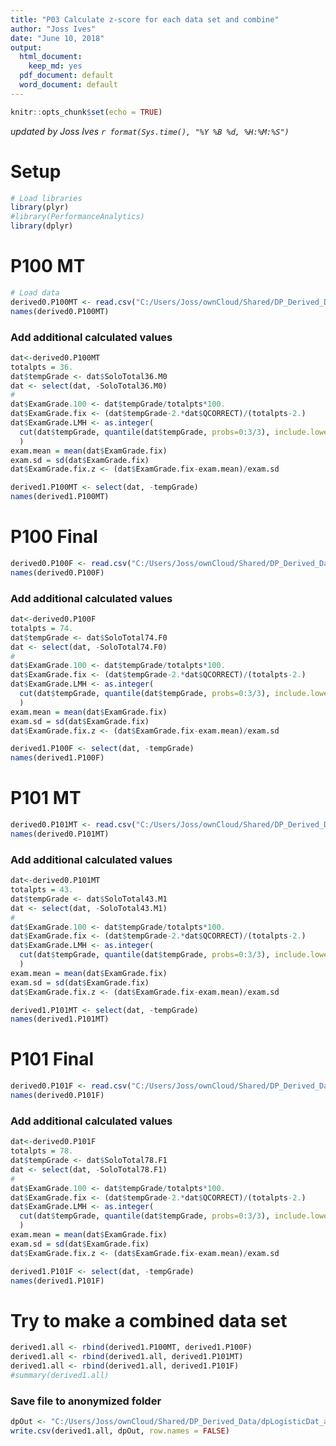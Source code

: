 ```yaml
---
title: "P03 Calculate z-score for each data set and combine"
author: "Joss Ives"
date: "June 10, 2018"
output:
  html_document:
    keep_md: yes
  pdf_document: default
  word_document: default
---
```


```r
knitr::opts_chunk$set(echo = TRUE)
```

*updated by Joss Ives `r format(Sys.time(), "%Y %B %d, %H:%M:%S")`*

# Setup

```r
# Load libraries
library(plyr)
#library(PerformanceAnalytics)
library(dplyr)
```

# P100 MT

```r
# Load data
derived0.P100MT <- read.csv("C:/Users/Joss/ownCloud/Shared/DP_Derived_Data/dpLogisticDat_P100MT.csv")
names(derived0.P100MT)
```
### Add additional calculated values
```r
dat<-derived0.P100MT
totalpts = 36.
dat$tempGrade <- dat$SoloTotal36.M0
dat <- select(dat, -SoloTotal36.M0)
#
dat$ExamGrade.100 <- dat$tempGrade/totalpts*100.
dat$ExamGrade.fix <- (dat$tempGrade-2.*dat$QCORRECT)/(totalpts-2.)
dat$ExamGrade.LMH <- as.integer(
  cut(dat$tempGrade, quantile(dat$tempGrade, probs=0:3/3), include.lowest=TRUE)
  )
exam.mean = mean(dat$ExamGrade.fix)
exam.sd = sd(dat$ExamGrade.fix)
dat$ExamGrade.fix.z <- (dat$ExamGrade.fix-exam.mean)/exam.sd

derived1.P100MT <- select(dat, -tempGrade)
names(derived1.P100MT)
```

# P100 Final 

```r
derived0.P100F <- read.csv("C:/Users/Joss/ownCloud/Shared/DP_Derived_Data/dpLogisticDat_P100F.csv")
names(derived0.P100F)
```

### Add additional calculated values

```r
dat<-derived0.P100F
totalpts = 74.
dat$tempGrade <- dat$SoloTotal74.F0
dat <- select(dat, -SoloTotal74.F0)
#
dat$ExamGrade.100 <- dat$tempGrade/totalpts*100.
dat$ExamGrade.fix <- (dat$tempGrade-2.*dat$QCORRECT)/(totalpts-2.)
dat$ExamGrade.LMH <- as.integer(
  cut(dat$tempGrade, quantile(dat$tempGrade, probs=0:3/3), include.lowest=TRUE)
  )
exam.mean = mean(dat$ExamGrade.fix)
exam.sd = sd(dat$ExamGrade.fix)
dat$ExamGrade.fix.z <- (dat$ExamGrade.fix-exam.mean)/exam.sd

derived1.P100F <- select(dat, -tempGrade)
names(derived1.P100F)
```

# P101 MT 

```r
derived0.P101MT <- read.csv("C:/Users/Joss/ownCloud/Shared/DP_Derived_Data/dpLogisticDat_P101MT.csv")
names(derived0.P101MT)
```

### Add additional calculated values

```r
dat<-derived0.P101MT
totalpts = 43.
dat$tempGrade <- dat$SoloTotal43.M1
dat <- select(dat, -SoloTotal43.M1)
#
dat$ExamGrade.100 <- dat$tempGrade/totalpts*100.
dat$ExamGrade.fix <- (dat$tempGrade-2.*dat$QCORRECT)/(totalpts-2.)
dat$ExamGrade.LMH <- as.integer(
  cut(dat$tempGrade, quantile(dat$tempGrade, probs=0:3/3), include.lowest=TRUE)
  )
exam.mean = mean(dat$ExamGrade.fix)
exam.sd = sd(dat$ExamGrade.fix)
dat$ExamGrade.fix.z <- (dat$ExamGrade.fix-exam.mean)/exam.sd

derived1.P101MT <- select(dat, -tempGrade)
names(derived1.P101MT)
```

# P101 Final 

```r
derived0.P101F <- read.csv("C:/Users/Joss/ownCloud/Shared/DP_Derived_Data/dpLogisticDat_P101F.csv")
names(derived0.P101F)
```

### Add additional calculated values

```r
dat<-derived0.P101F
totalpts = 78.
dat$tempGrade <- dat$SoloTotal78.F1
dat <- select(dat, -SoloTotal78.F1)
#
dat$ExamGrade.100 <- dat$tempGrade/totalpts*100.
dat$ExamGrade.fix <- (dat$tempGrade-2.*dat$QCORRECT)/(totalpts-2.)
dat$ExamGrade.LMH <- as.integer(
  cut(dat$tempGrade, quantile(dat$tempGrade, probs=0:3/3), include.lowest=TRUE)
  )
exam.mean = mean(dat$ExamGrade.fix)
exam.sd = sd(dat$ExamGrade.fix)
dat$ExamGrade.fix.z <- (dat$ExamGrade.fix-exam.mean)/exam.sd

derived1.P101F <- select(dat, -tempGrade)
names(derived1.P101F)
```

# Try to make a combined data set

```r
derived1.all <- rbind(derived1.P100MT, derived1.P100F)
derived1.all <- rbind(derived1.all, derived1.P101MT)
derived1.all <- rbind(derived1.all, derived1.P101F)
#summary(derived1.all)
```

### Save file to anonymized folder

```r

dpOut <- "C:/Users/Joss/ownCloud/Shared/DP_Derived_Data/dpLogisticDat_all.csv"
write.csv(derived1.all, dpOut, row.names = FALSE)
```

